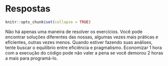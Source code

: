 # Respostas

```r
knitr::opts_chunk$set(collapse = TRUE)
```

Não há apenas uma maneira de resolver os exercícios. Você pode encontrar soluções diferentes das nossas, algumas vezes mais práticas e eficientes, outras vezes menos. Quando estiver fazendo suas análises, tente buscar o equilíbrio entre eficiência e pragmatismo. Economizar 1 hora com a execução do código pode não valer a pena se você demorou 2 horas a mais para programá-lo.

